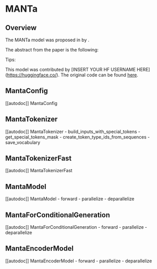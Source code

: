 <!--Copyright 2022 The HuggingFace Team. All rights reserved.

Licensed under the Apache License, Version 2.0 (the "License"); you may not use this file except in compliance with
the License. You may obtain a copy of the License at

http://www.apache.org/licenses/LICENSE-2.0

Unless required by applicable law or agreed to in writing, software distributed under the License is distributed on
an "AS IS" BASIS, WITHOUT WARRANTIES OR CONDITIONS OF ANY KIND, either express or implied. See the License for the
specific language governing permissions and limitations under the License.
-->

# MANTa

## Overview

The MANTa model was proposed in [<INSERT PAPER NAME HERE>](<INSERT PAPER LINK HERE>) by <INSERT AUTHORS HERE>.
<INSERT SHORT SUMMARY HERE>

The abstract from the paper is the following:

*<INSERT PAPER ABSTRACT HERE>*

Tips:

<INSERT TIPS ABOUT MODEL HERE>

This model was contributed by [INSERT YOUR HF USERNAME HERE](https://huggingface.co/<INSERT YOUR HF USERNAME HERE>).
The original code can be found [here](<INSERT LINK TO GITHUB REPO HERE>).


## MantaConfig

[[autodoc]] MantaConfig

## MantaTokenizer

[[autodoc]] MantaTokenizer
    - build_inputs_with_special_tokens
    - get_special_tokens_mask
    - create_token_type_ids_from_sequences
    - save_vocabulary

## MantaTokenizerFast

[[autodoc]] MantaTokenizerFast

## MantaModel

[[autodoc]] MantaModel
    - forward
    - parallelize
    - deparallelize

## MantaForConditionalGeneration

[[autodoc]] MantaForConditionalGeneration
    - forward
    - parallelize
    - deparallelize

## MantaEncoderModel

[[autodoc]] MantaEncoderModel
    - forward
    - parallelize
    - deparallelize
